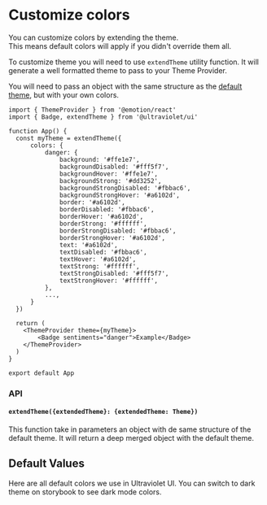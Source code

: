 
<Meta title="Customization/Colors" />

# Customize colors

You can customize colors by extending the theme. <br />
This means default colors will apply if you didn't override them all.

To customize theme you will need to use `extendTheme` utility function. It will generate a well formatted theme to pass
to your Theme Provider.

You will need to pass an object with the same structure as the [default theme](https://github.com/scaleway/ultraviolet/blob/main/src/theme/tokens/light.ts), but with your own colors.

```tsx
import { ThemeProvider } from '@emotion/react'
import { Badge, extendTheme } from '@ultraviolet/ui'

function App() {
  const myTheme = extendTheme({
      colors: {
          danger: {
              background: '#ffe1e7',
              backgroundDisabled: '#fff5f7',
              backgroundHover: '#ffe1e7',
              backgroundStrong: '#dd3252',
              backgroundStrongDisabled: '#fbbac6',
              backgroundStrongHover: '#a6102d',
              border: '#a6102d',
              borderDisabled: '#fbbac6',
              borderHover: '#a6102d',
              borderStrong: '#ffffff',
              borderStrongDisabled: '#fbbac6',
              borderStrongHover: '#a6102d',
              text: '#a6102d',
              textDisabled: '#fbbac6',
              textHover: '#a6102d',
              textStrong: '#ffffff',
              textStrongDisabled: '#fff5f7',
              textStrongHover: '#ffffff',
          },
          ...,
      }
  })

  return (
    <ThemeProvider theme={myTheme}>
        <Badge sentiments="danger">Example</Badge>
    </ThemeProvider>
  )
}

export default App
```

### API

#### `extendTheme({extendedTheme}: {extendedTheme: Theme})`

This function take in parameters an object with de same structure of the default theme. It will return a deep merged object with the default theme.

## Default Values

Here are all default colors we use in Ultraviolet UI. You can switch to dark theme on storybook to see dark mode colors.

<Colors />
